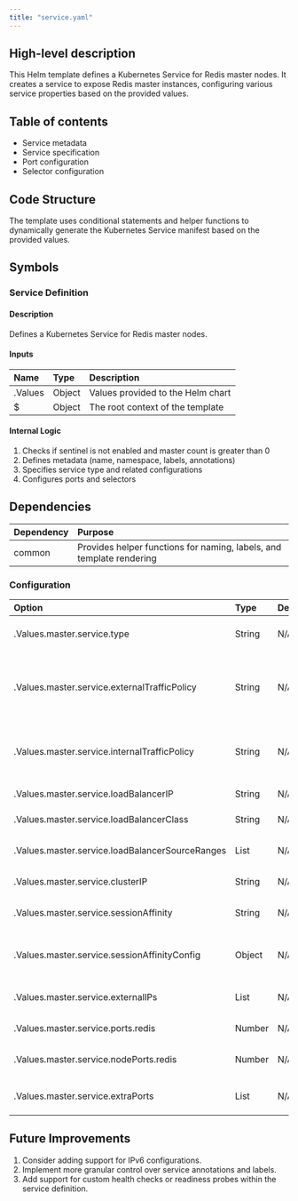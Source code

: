 ```yaml
---
title: "service.yaml"
---
```


## High-level description
This Helm template defines a Kubernetes Service for Redis master nodes. It creates a service to expose Redis master instances, configuring various service properties based on the provided values.

## Table of contents
- Service metadata
- Service specification
- Port configuration
- Selector configuration

## Code Structure
The template uses conditional statements and helper functions to dynamically generate the Kubernetes Service manifest based on the provided values.

## Symbols

### Service Definition
#### Description
Defines a Kubernetes Service for Redis master nodes.

#### Inputs
| Name | Type | Description |
|:-----|:-----|:------------|
| .Values | Object | Values provided to the Helm chart |
| $ | Object | The root context of the template |

#### Internal Logic
1. Checks if sentinel is not enabled and master count is greater than 0
2. Defines metadata (name, namespace, labels, annotations)
3. Specifies service type and related configurations
4. Configures ports and selectors

## Dependencies
| Dependency | Purpose |
|:-----------|:--------|
| common | Provides helper functions for naming, labels, and template rendering |

### Configuration
| Option | Type | Default | Description |
|:-------|:-----|:--------|:------------|
| .Values.master.service.type | String | N/A | Type of Kubernetes service |
| .Values.master.service.externalTrafficPolicy | String | N/A | External traffic policy for LoadBalancer or NodePort types |
| .Values.master.service.internalTrafficPolicy | String | N/A | Internal traffic policy for Kubernetes 1.22+ |
| .Values.master.service.loadBalancerIP | String | N/A | LoadBalancer IP address |
| .Values.master.service.loadBalancerClass | String | N/A | LoadBalancer class |
| .Values.master.service.loadBalancerSourceRanges | List | N/A | Source IP ranges for LoadBalancer |
| .Values.master.service.clusterIP | String | N/A | ClusterIP for the service |
| .Values.master.service.sessionAffinity | String | N/A | Session affinity configuration |
| .Values.master.service.sessionAffinityConfig | Object | N/A | Additional session affinity configuration |
| .Values.master.service.externalIPs | List | N/A | External IPs for the service |
| .Values.master.service.ports.redis | Number | N/A | Port number for Redis |
| .Values.master.service.nodePorts.redis | Number | N/A | NodePort for Redis (if applicable) |
| .Values.master.service.extraPorts | List | N/A | Additional ports to expose |

## Future Improvements
1. Consider adding support for IPv6 configurations.
2. Implement more granular control over service annotations and labels.
3. Add support for custom health checks or readiness probes within the service definition.